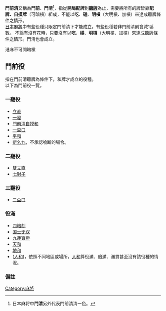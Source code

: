 {{noteTA
|G1=MA}}
'''門前清'''又稱為'''門前'''、'''門清'''<ref>日本麻将中'''門清'''另外代表門前清清一色。</ref>，指從'''開局配牌'''到'''[[聽牌|聽牌]]'''為止，需要將所有的牌皆靠'''配牌、自摸牌'''（可暗槓）組成，不能以'''吃'''、'''碰'''、'''明槓'''（大明槓、加槓）來達成聽牌條件之情形。<br/>[[日本麻將|日本麻將]]中有些役種只限定門前清下才能成立，有些役種若非門前清則會減1番數。
不論有沒有花時，只要沒有以'''吃'''、'''碰'''、'''明槓'''（大明槓、加槓）來達成聽牌條件之情形。門清也會成立。

港麻不可開暗槓

==門前役==
指在門前清聽牌為條件下，和牌才成立的役種。<br/>以下為門前役一覽。
===一翻役===
*[[立直|立直]]
*[[一發|一發]]
*[[門前清自摸和|門前清自摸和]]
*[[一盃口|一盃口]]
*[[平和_(麻将)|平和]]
*[[断幺九|断幺九]]，不承認喰断的場合。

===二翻役===
*[[雙立直|雙立直]]
*[[七對子|七對子]]

===三翻役===
*[[二盃口|二盃口]]

===役滿===
*[[四暗刻|四暗刻]]
*[[十三幺|国士无双]]
*[[九蓮寶燈|九蓮寶燈]]
*[[天胡|天和]]
*[[地胡|地和]]
*([[人胡|人和]])，依照不同地區或場所，[[人胡|人和]]算役滿、倍滿、滿貫甚至沒有該役種的情況。
{{日本麻将}}

===備註===
<references />
[[Category:麻將|Category:麻將]]